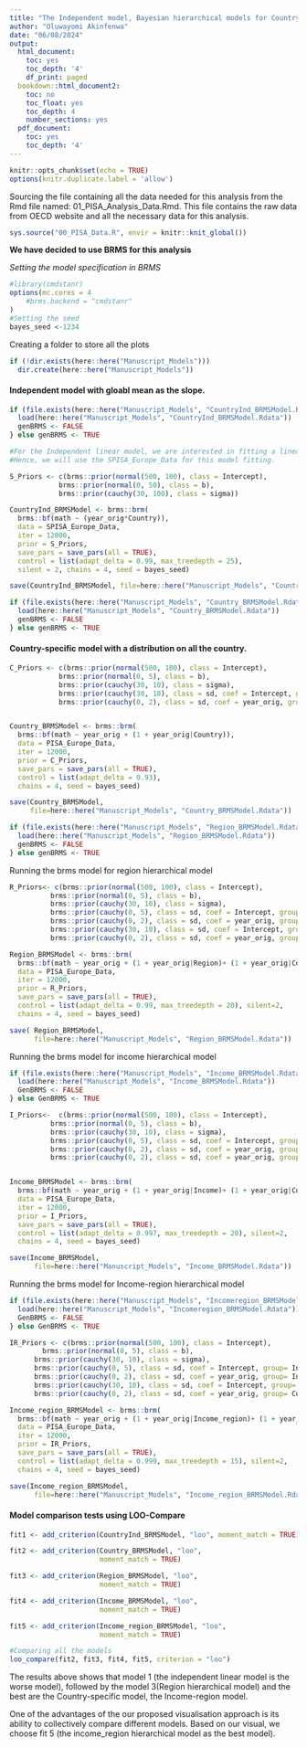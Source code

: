 ```yaml
---
title: "The Independent model, Bayesian hierarchical models for Country-specific, Region, Income and Income-region"
author: "Oluwayomi Akinfenwa"
date: "06/08/2024"
output:
  html_document:
    toc: yes
    toc_depth: '4'
    df_print: paged
  bookdown::html_document2:
    toc: no
    toc_float: yes
    toc_depth: 4
    number_sections: yes
  pdf_document:
    toc: yes
    toc_depth: '4'
---
```


```r
knitr::opts_chunk$set(echo = TRUE)
options(knitr.duplicate.label = 'allow')
```

Sourcing the file containing all the data needed for this analysis from the Rmd file named: 01_PISA_Analysis_Data.Rmd.
This file contains the raw data from OECD website and all the necessary data for this analysis.

```r
sys.source("00_PISA_Data.R", envir = knitr::knit_global())
```

**We have decided to use BRMS for this analysis**

*Setting the model specification in BRMS*

```r
#library(cmdstanr)
options(mc.cores = 4
    #brms.backend = "cmdstanr"
)
#Setting the seed
bayes_seed <-1234
```

Creating a folder to store all the plots

```r
if (!dir.exists(here::here("Manuscript_Models")))
  dir.create(here::here("Manuscript_Models"))
```

#### Independent model with gloabl mean as the slope.

```r
if (file.exists(here::here("Manuscript_Models", "CountryInd_BRMSModel.Rdata"))){
  load(here::here("Manuscript_Models", "CountryInd_BRMSModel.Rdata"))
  genBRMS <- FALSE
} else genBRMS <- TRUE

```

```r
#For the Independent linear model, we are interested in fitting a linear model omitting the countries with one data point.
#Hence, we will use the SPISA_Europe_Data for this model fitting.

S_Priors <- c(brms::prior(normal(500, 100), class = Intercept),
            brms::prior(normal(0, 50), class = b),
            brms::prior(cauchy(30, 100), class = sigma))

CountryInd_BRMSModel <- brms::brm(
  brms::bf(math ~ (year_orig*Country)),
  data = SPISA_Europe_Data,
  iter = 12000, 
  prior = S_Priors,
  save_pars = save_pars(all = TRUE),
  control = list(adapt_delta = 0.99, max_treedepth = 25),
  silent = 2, chains = 4, seed = bayes_seed)

save(CountryInd_BRMSModel, file=here::here("Manuscript_Models", "CountryInd_BRMSModel.Rdata"))
```

```r
if (file.exists(here::here("Manuscript_Models", "Country_BRMSModel.Rdata"))){
  load(here::here("Manuscript_Models", "Country_BRMSModel.Rdata"))
  genBRMS <- FALSE
} else genBRMS <- TRUE

```

#### Country-specific model with a distribution on all the country.

```r

C_Priors <- c(brms::prior(normal(500, 100), class = Intercept),
            brms::prior(normal(0, 5), class = b),
            brms::prior(cauchy(30, 10), class = sigma),
            brms::prior(cauchy(30, 10), class = sd, coef = Intercept, group=Country),
            brms::prior(cauchy(0, 2), class = sd, coef = year_orig, group=Country))


Country_BRMSModel <- brms::brm(
  brms::bf(math ~ year_orig + (1 + year_orig|Country)),
  data = PISA_Europe_Data,
  iter = 12000, 
  prior = C_Priors,
  save_pars = save_pars(all = TRUE),
  control = list(adapt_delta = 0.93),
  chains = 4, seed = bayes_seed)

save(Country_BRMSModel, 
     file=here::here("Manuscript_Models", "Country_BRMSModel.Rdata"))
```

```r
if (file.exists(here::here("Manuscript_Models", "Region_BRMSModel.Rdata"))){
  load(here::here("Manuscript_Models", "Region_BRMSModel.Rdata"))
  genBRMS <- FALSE
} else genBRMS <- TRUE

```

Running the brms model for region hierarchical model

```r

R_Priors<- c(brms::prior(normal(500, 100), class = Intercept),
          brms::prior(normal(0, 5), class = b),
          brms::prior(cauchy(30, 10), class = sigma),
          brms::prior(cauchy(0, 5), class = sd, coef = Intercept, group= Region),
          brms::prior(cauchy(0, 2), class = sd, coef = year_orig, group= Region),
          brms::prior(cauchy(30, 10), class = sd, coef = Intercept, group= Country),
          brms::prior(cauchy(0, 2), class = sd, coef = year_orig, group= Country))

Region_BRMSModel <- brms::brm(
  brms::bf(math ~ year_orig + (1 + year_orig|Region)+ (1 + year_orig|Country)),
  data = PISA_Europe_Data,
  iter = 12000, 
  prior = R_Priors,
  save_pars = save_pars(all = TRUE),
  control = list(adapt_delta = 0.99, max_treedepth = 20), silent=2,
  chains = 4, seed = bayes_seed)

save( Region_BRMSModel,
      file=here::here("Manuscript_Models", "Region_BRMSModel.Rdata"))
```

Running the brms model for income hierarchical model

```r
if (file.exists(here::here("Manuscript_Models", "Income_BRMSModel.Rdata"))){
  load(here::here("Manuscript_Models", "Income_BRMSModel.Rdata"))
  GenBRMS <- FALSE
} else GenBRMS <- TRUE

```

```r

I_Priors<-  c(brms::prior(normal(500, 100), class = Intercept),
          brms::prior(normal(0, 5), class = b),
          brms::prior(cauchy(30, 10), class = sigma),
          brms::prior(cauchy(0, 5), class = sd, coef = Intercept, group= Income),
          brms::prior(cauchy(0, 2), class = sd, coef = year_orig, group= Income),              brms::prior(cauchy(30, 10), class = sd, coef = Intercept, group= Country),
          brms::prior(cauchy(0, 2), class = sd, coef = year_orig, group= Country))


Income_BRMSModel <- brms::brm(
  brms::bf(math ~ year_orig + (1 + year_orig|Income)+ (1 + year_orig|Country)),
  data = PISA_Europe_Data,
  iter = 12000, 
  prior = I_Priors,
  save_pars = save_pars(all = TRUE),
  control = list(adapt_delta = 0.997, max_treedepth = 20), silent=2,
  chains = 4, seed = bayes_seed)

save(Income_BRMSModel,
      file=here::here("Manuscript_Models", "Income_BRMSModel.Rdata"))
```

Running the brms model for Income-region hierarchical model

```r
if (file.exists(here::here("Manuscript_Models", "Incomeregion_BRMSModel.Rdata"))){
  load(here::here("Manuscript_Models", "Incomeregion_BRMSModel.Rdata"))
  GenBRMS <- FALSE
} else GenBRMS <- TRUE

```

```r

IR_Priors <- c(brms::prior(normal(500, 100), class = Intercept),
        brms::prior(normal(0, 5), class = b),
      brms::prior(cauchy(30, 10), class = sigma),
      brms::prior(cauchy(0, 5), class = sd, coef = Intercept, group= Income_region),
      brms::prior(cauchy(0, 2), class = sd, coef = year_orig, group= Income_region),
      brms::prior(cauchy(30, 10), class = sd, coef = Intercept, group= Country),
      brms::prior(cauchy(0, 2), class = sd, coef = year_orig, group= Country))

Income_region_BRMSModel <- brms::brm(
  brms::bf(math ~ year_orig + (1 + year_orig|Income_region)+ (1 + year_orig|Country)),
  data = PISA_Europe_Data,
  iter = 12000, 
  prior = IR_Priors,
  save_pars = save_pars(all = TRUE),
  control = list(adapt_delta = 0.999, max_treedepth = 15), silent=2,
  chains = 4, seed = bayes_seed)

save(Income_region_BRMSModel,
      file=here::here("Manuscript_Models", "Income_region_BRMSModel.Rdata"))
```

#### Model comparison tests using LOO-Compare

```r
fit1 <- add_criterion(CountryInd_BRMSModel, "loo", moment_match = TRUE)

fit2 <- add_criterion(Country_BRMSModel, "loo",
                      moment_match = TRUE)

fit3 <- add_criterion(Region_BRMSModel, "loo",
                      moment_match = TRUE)

fit4 <- add_criterion(Income_BRMSModel, "loo",
                      moment_match = TRUE)

fit5 <- add_criterion(Income_region_BRMSModel, "loo",
                      moment_match = TRUE)

#Comparing all the models
loo_compare(fit2, fit3, fit4, fit5, criterion = "loo")
```

The results above shows that model 1 (the independent linear model is the worse model), followed by the model 3(Region hierarchical model) and the best are the Country-specific model, the Income-region model.

One of the advantages of the our proposed visualisation approach is its ability to collectively compare different models. Based on our visual, we choose fit 5 (the income_region hierarchical model as the best model).